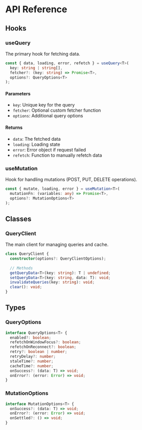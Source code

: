 # API Reference

## Hooks

### useQuery

The primary hook for fetching data.

```typescript
const { data, loading, error, refetch } = useQuery<T>(
  key: string | string[],
  fetcher?: (key: string) => Promise<T>,
  options?: QueryOptions<T>
);
```

#### Parameters

- `key`: Unique key for the query
- `fetcher`: Optional custom fetcher function
- `options`: Additional query options

#### Returns

- `data`: The fetched data
- `loading`: Loading state
- `error`: Error object if request failed
- `refetch`: Function to manually refetch data

### useMutation

Hook for handling mutations (POST, PUT, DELETE operations).

```typescript
const { mutate, loading, error } = useMutation<T>(
  mutationFn: (variables: any) => Promise<T>,
  options?: MutationOptions<T>
);
```

## Classes

### QueryClient

The main client for managing queries and cache.

```typescript
class QueryClient {
  constructor(options?: QueryClientOptions);
  
  // Methods
  getQueryData<T>(key: string): T | undefined;
  setQueryData<T>(key: string, data: T): void;
  invalidateQueries(key: string): void;
  clear(): void;
}
```

## Types

### QueryOptions

```typescript
interface QueryOptions<T> {
  enabled?: boolean;
  refetchOnWindowFocus?: boolean;
  refetchOnReconnect?: boolean;
  retry?: boolean | number;
  retryDelay?: number;
  staleTime?: number;
  cacheTime?: number;
  onSuccess?: (data: T) => void;
  onError?: (error: Error) => void;
}
```

### MutationOptions

```typescript
interface MutationOptions<T> {
  onSuccess?: (data: T) => void;
  onError?: (error: Error) => void;
  onSettled?: () => void;
}
```